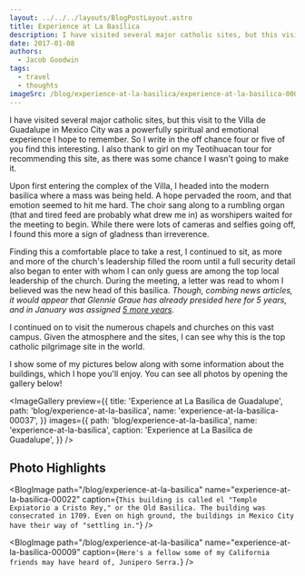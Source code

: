 ```yaml
---
layout: ../../../layouts/BlogPostLayout.astro
title: Experience at La Basílica
description: I have visited several major catholic sites, but this visit to the Villa de Guadalupe in Mexico City was a powerfully spiritual and emotional experience I hope to remember.
date: 2017-01-08
authors:
  - Jacob Goodwin
tags:
  - travel
  - thoughts
imageSrc: /blog/experience-at-la-basilica/experience-at-la-basilica-00037
---
```



I have visited several major catholic sites, but this visit to the Villa de Guadalupe in Mexico City was a powerfully spiritual and emotional experience I hope to remember. So I write in the off chance four or five of you find this interesting. I also thank to girl on my Teotihuacan tour for recommending this site, as there was some chance I wasn't going to make it.

Upon first entering the complex of the Villa, I headed into the modern basilica where a mass was being held. A hope pervaded the room, and that emotion seemed to hit me hard. The choir sang along to a rumbling organ (that and tired feed are probably what drew me in) as worshipers waited for the meeting to begin. While there were lots of cameras and selfies going off, I found this more a sign of gladness than irreverence.

<BlogImage
  path="/blog/experience-at-la-basilica"
  name="experience-at-la-basilica-00003"
  caption="Inside the Modern Basilica. This building, while ornate by _some_ standards, is plain compared to most cathedrals and temples of its size and attendance. Yet the way its design draws attention to the mass from all angles makes it something special."
/>

Finding this a comfortable place to take a rest, I continued to sit, as more and more of the church's leadership filled the room until a full security detail also began to enter with whom I can only guess are among the top local leadership of the church. During the meeting, a letter was read to whom I believed was the new head of this basilica. _Though, combing news articles, it would appear that Glennie Graue has already presided here for 5 years, and in January was assigned [5 more years](http://www.jornada.unam.mx/ultimas/2016/01/09/presidira-glennie-graue-cinco-anos-mas-la-basilica-de-guadalupe-9122.html)._

I continued on to visit the numerous chapels and churches on this vast campus. Given the atmosphere and the sites, I can see why this is the top catholic pilgrimage site in the world.

I show some of my pictures below along with some information about the buildings, which I hope you'll enjoy. You can see all photos by opening the gallery below!

<ImageGallery
  preview={{
    title: 'Experience at La Basilica de Guadalupe',
    path: 'blog/experience-at-la-basilica',
    name: 'experience-at-la-basilica-00037',
  }}
  images={{
    path: 'blog/experience-at-la-basilica',
    name: 'experience-at-la-basilica',
    caption: 'Experience at La Basilica de Guadalupe',
  }}
/>

## Photo Highlights

<BlogImage
  path="/blog/experience-at-la-basilica"
  name="experience-at-la-basilica-00022"
  caption={`This building is called el "Temple Expiatorio a Cristo Rey," or the Old Basilica. The building was consecrated in 1709. Even on high ground, the buildings in Mexico City have their way of "settling in."`}
/>

<BlogImage
  path="/blog/experience-at-la-basilica"
  name="experience-at-la-basilica-00009"
  caption={`Here's a fellow some of my California friends may have heard of, Junipero Serra.`}
/>

<BlogImage
  path="/blog/experience-at-la-basilica"
  name="experience-at-la-basilica-00027"
  caption="This building is the Templo de El Pocito."
/>

<BlogImage
  path="/blog/experience-at-la-basilica"
  name="experience-at-la-basilica-00012"
  caption="Some of the beautiful landscapes at the complex"
/>

<BlogImage
  path="/blog/experience-at-la-basilica"
  name="experience-at-la-basilica-00033"
  caption="The Capilla del Cerrito sits atop the Villa complex. It is said to be the site where the Virgin Mary appeared to Juan Diego in 1531. This shrine is the destination for many Catholic pilgrims."
/>

<BlogImage
  path="/blog/experience-at-la-basilica"
  name="experience-at-la-basilica-00037"
  caption="View of Mexico City from el cerrito"
/>
